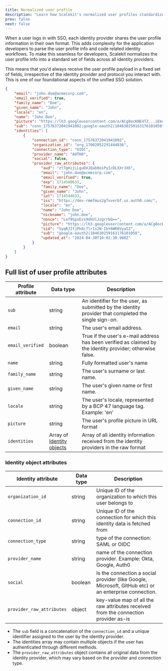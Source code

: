 ```yaml
---
title: Normalized user profile
description: "Learn how Scalekit's normalized user profiles standardize identity data across providers, streamlining single sign-on (SSO) integration and user management."
prev: false
next: false
---
```



When a user logs in with SSO, each identity provider shares the user profile information in their own format. This adds
complexity for the application developers to parse the user profile info and code related identity workflows. To make
this seamless for developers, Scalekit normalizes the user profile info into a standard set of fields across all
identity providers.

This means that you'd always receive the user profile payload in a fixed set of fields, irrespective of the identity
provider and protocol you interact with. This is one of our foundational aspects of the unified SSO solution.

```json title="Sample normalized user profile"
{
    "email": "john.doe@acmecorp.com",
    "email_verified": true,
    "family_name": "Doe",
    "given_name": "John",
    "locale": "en",
    "name": "John Doe",
    "picture": "https://lh3.googleusercontent.com/a/ACg8ocKNE4TZ...iEma17URCEf=s96-c",
    "sub": "conn_17576372041941092;google-oauth2|104630259163176101050",
    "identities": [
        {
            "connection_id": "conn_17576372041941092",
            "organization_id": "org_17002852291444836",
            "connection_type": "OIDC",
            "provider_name": "AUTH0",
            "social": false,
            "provider_raw_attributes": {
                "aud": "ztTgHijLLguDXJQab0oiPyIcDLXXrJX6",
                "email": "john.doe@acmecorp.com",
                "email_verified": true,
                "exp": 1714580633,
                "family_name": "Doe",
                "given_name": "John",
                "iat": 1714544633,
                "iss": "https://dev-rmmfmus2g7vverbf.us.auth0.com/",
                "locale": "en",
                "name": "John Doe",
                "nickname": "john.doe",
                "nonce": "Lof9SpxEzs9dhUlJzgrrbQ==",
                "picture": "https://lh3.googleusercontent.com/a/ACg8ocKNE4T...17URCEf=s96-c",
                "sid": "5yqRJIfjPh8c7lr1s2N-IbY6WR8VyaIZ",
                "sub": "google-oauth2|104630259163176101050",
                "updated_at": "2024-04-30T10:02:30.988Z"
            }
        }
    ]
}
```

## Full list of user profile attributes

| Profile attribute | Data type | Description |
|------------------|-----------|-------------|
| `sub` | string | An identifier for the user, as submitted by the identity provider that completed the single sign-on. |
| `email` | string | The user's email address. |
| `email_verified` | boolean | True if the user's e-mail address has been verified as claimed by the identity provider; otherwise false. |
| `name` | string | Fully formatted user's name |
| `family_name` | string | The user's surname or last name. |
| `given_name` | string | The user's given name or first name. |
| `locale` | string | The user's locale, represented by a BCP 47 language tag. Example: 'en' |
| `picture` | string | The user's profile picture in URL format |
| `identities` | Array of [Identity objects](/guides/sso/user-profile-details/#identity-object-attributes) | Array of all identity information received from the identity providers in the raw format |

### Identity object attributes

| Identity attribute | Data type | Description |
|-------------------|-----------|-------------|
| `organization_id` | string | Unique ID of the organization to which this user belongs to |
| `connection_id` | string | Unique ID of the connection for which this identity data is fetched from |
| `connection_type` | string | type of the connection: SAML or OIDC |
| `provider_name` | string | name of the connection provider. Example: Okta, Google, Auth0 |
| `social` | boolean | Is the connection a social provider (like Google, Microsoft, GitHub etc) or an enterprise connection. |
| `provider_raw_attributes` | object | key-value map of all the raw attributes received from the connection provider as-is |

<Aside type="note">

- The `sub` field is a concatenation of the `connection_id` and a unique identifier assigned to the user by the identity provider.
- The identities array may contain multiple objects if the user has authenticated through different methods.
- The `provider_raw_attributes` object contains all original data from the identity provider, which may vary based on the provider and connection type.

</Aside>
